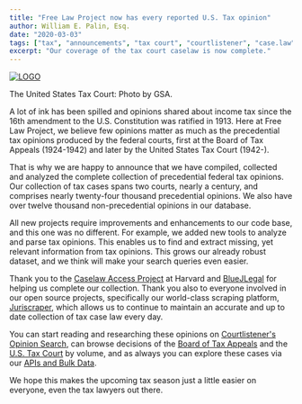 ```yaml
---
title: "Free Law Project now has every reported U.S. Tax opinion"
author: William E. Palin, Esq.
date: "2020-03-03"
tags: ["tax", "announcements", "tax court", "courtlistener", "case.law", "opinions", "taxes"]
excerpt: "Our coverage of the tax court caselaw is now complete."
---
```



<div className="left-image">
    <a href="https://www.ustaxcourt.gov">
        <img src="/images/ustaxcourt.png"
             alt="LOGO"
             title="The U.S. Tax Court in DC"
             className="img-responsive border"/>
    </a>
    <p className="caption">The United States Tax Court: Photo by GSA.</p>
</div>
<div className="clearfix"></div>


A lot of ink has been spilled and opinions shared about income tax since the 16th amendment to the U.S. Constitution was ratified in 1913. Here at Free Law Project, we believe few opinions matter as much as the precedential tax opinions produced by the federal courts, first at the Board of Tax Appeals (1924-1942) and later by the United States Tax Court (1942-).

That is why we are happy to announce that we have compiled, collected and analyzed the complete collection of precedential federal tax opinions. Our collection of tax cases spans two courts, nearly a century, and comprises nearly twenty-four thousand precedential opinions. We also have over twelve thousand non-precedential opinions in our database.

All new projects require improvements and enhancements to our code base, and this one was no different.  For example, we added new tools to analyze and parse tax opinions.  This enables us to find and extract missing, yet relevant information from tax opinions. This grows our already robust dataset, and we think will make your search queries even easier.

Thank you to the [Caselaw Access Project][cap] at Harvard and [BlueJLegal][bjl] for helping us complete our collection. Thank you also to everyone involved in our open source projects, specifically our world-class scraping platform, [Juriscraper][js], which allows us to continue to maintain an accurate and up to date collection of tax case law every day.

You can start reading and researching these opinions on [Courtlistener's Opinion Search][cl], can browse decisions of the [Board of Tax Appeals][bta] and the [U.S. Tax Court][tc] by volume, and as always you can explore these cases via our [APIs and Bulk Data][api].

We hope this makes the upcoming tax season just a little easier on everyone, even the tax lawyers out there.

[bta]: https://www.courtlistener.com/c/B.T.A./
[tc]: https://www.courtlistener.com/c/T.C./
[api]: https://www.courtlistener.com/help/api/
[cl]: https://www.courtlistener.com/opinion/
[bjl]: https://www.bluejlegal.com/
[cap]: https://case.law/
[js]: /open-source-tools#juriscraper
